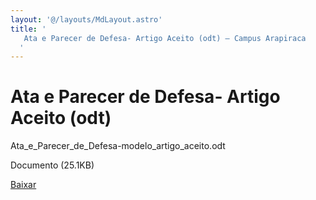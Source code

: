 ```yaml
---
layout: '@/layouts/MdLayout.astro'
title: '
   Ata e Parecer de Defesa- Artigo Aceito (odt) — Campus Arapiraca
  '
---
```






Ata e Parecer de Defesa\- Artigo Aceito (odt)
=============================================












 Ata\_e\_Parecer\_de\_Defesa\-modelo\_artigo\_aceito.odt
   

 Documento 
 (25\.1KB)
 

<a class="btn btn-secondary download" href="https://arapiraca.ufal.br/graduacao/ciencia-da-computacao/documentos/tcc/documentos-para-o-orientador/ata_e_parecer_de_defesa-modelo_artigo_aceito.odt/%40%40download/file/Ata_e_Parecer_de_Defesa-modelo_artigo_aceito.odt">
 Baixar
</a>












